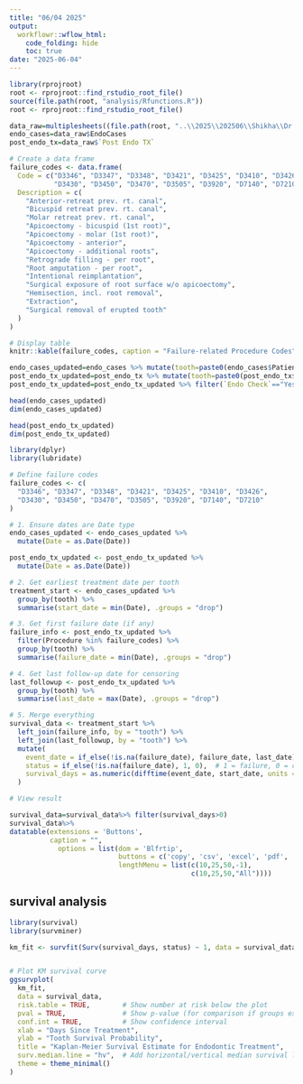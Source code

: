 ```yaml
---
title: "06/04 2025"
output:
  workflowr::wflow_html:
    code_folding: hide
    toc: true
date: "2025-06-04"
---
```





```r
library(rprojroot)
root <- rprojroot::find_rstudio_root_file()
source(file.path(root, "analysis/Rfunctions.R"))
root <- rprojroot::find_rstudio_root_file()
```




```r
data_raw=multiplesheets((file.path(root, "..\\2025\\202506\\Shikha\\Dr. Gupta Endo Data.xlsx")))
endo_cases=data_raw$EndoCases
post_endo_tx=data_raw$`Post Endo TX`
```




```r
# Create a data frame
failure_codes <- data.frame(
  Code = c("D3346", "D3347", "D3348", "D3421", "D3425", "D3410", "D3426",
           "D3430", "D3450", "D3470", "D3505", "D3920", "D7140", "D7210"),
  Description = c(
    "Anterior-retreat prev. rt. canal",
    "Bicuspid retreat prev. rt. canal",
    "Molar retreat prev. rt. canal",
    "Apicoectomy - bicuspid (1st root)",
    "Apicoectomy - molar (1st root)",
    "Apicoectomy - anterior",
    "Apicoectomy - additional roots",
    "Retrograde filling - per root",
    "Root amputation - per root",
    "Intentional reimplantation",
    "Surgical exposure of root surface w/o apicoectomy",
    "Hemisection, incl. root removal",
    "Extraction",
    "Surgical removal of erupted tooth"
  )
)

# Display table
knitr::kable(failure_codes, caption = "Failure-related Procedure Codes", align = 'lc')

```





```r
endo_cases_updated=endo_cases %>% mutate(tooth=paste0(endo_cases$Patient, ":", endo_cases$Site))
post_endo_tx_updated=post_endo_tx %>% mutate(tooth=paste0(post_endo_tx$Patient, ":", post_endo_tx$Site))
post_endo_tx_updated=post_endo_tx_updated %>% filter(`Endo Check`=="Yes")

head(endo_cases_updated)
dim(endo_cases_updated)

head(post_endo_tx_updated)
dim(post_endo_tx_updated)
```









```r
library(dplyr)
library(lubridate)

# Define failure codes
failure_codes <- c(
  "D3346", "D3347", "D3348", "D3421", "D3425", "D3410", "D3426",
  "D3430", "D3450", "D3470", "D3505", "D3920", "D7140", "D7210"
)

# 1. Ensure dates are Date type
endo_cases_updated <- endo_cases_updated %>%
  mutate(Date = as.Date(Date))

post_endo_tx_updated <- post_endo_tx_updated %>%
  mutate(Date = as.Date(Date))

# 2. Get earliest treatment date per tooth
treatment_start <- endo_cases_updated %>%
  group_by(tooth) %>%
  summarise(start_date = min(Date), .groups = "drop")

# 3. Get first failure date (if any)
failure_info <- post_endo_tx_updated %>%
  filter(Procedure %in% failure_codes) %>%
  group_by(tooth) %>%
  summarise(failure_date = min(Date), .groups = "drop")

# 4. Get last follow-up date for censoring
last_followup <- post_endo_tx_updated %>%
  group_by(tooth) %>%
  summarise(last_date = max(Date), .groups = "drop")

# 5. Merge everything
survival_data <- treatment_start %>%
  left_join(failure_info, by = "tooth") %>%
  left_join(last_followup, by = "tooth") %>%
  mutate(
    event_date = if_else(!is.na(failure_date), failure_date, last_date),
    status = if_else(!is.na(failure_date), 1, 0),  # 1 = failure, 0 = censored
    survival_days = as.numeric(difftime(event_date, start_date, units = "days"))
  )

# View result
```



```r
survival_data=survival_data%>% filter(survival_days>0)
survival_data%>%
datatable(extensions = 'Buttons',
          caption = "", 
            options = list(dom = 'Blfrtip',
                           buttons = c('copy', 'csv', 'excel', 'pdf', 'print'),
                           lengthMenu = list(c(10,25,50,-1),
                                             c(10,25,50,"All"))))


```


## survival analysis 

```r
library(survival)
library(survminer)

km_fit <- survfit(Surv(survival_days, status) ~ 1, data = survival_data)


# Plot KM survival curve
ggsurvplot(
  km_fit,
  data = survival_data,
  risk.table = TRUE,        # Show number at risk below the plot
  pval = TRUE,              # Show p-value (for comparison if groups exist)
  conf.int = TRUE,          # Show confidence interval
  xlab = "Days Since Treatment",
  ylab = "Tooth Survival Probability",
  title = "Kaplan-Meier Survival Estimate for Endodontic Treatment",
  surv.median.line = "hv",  # Add horizontal/vertical median survival line
  theme = theme_minimal()
)

```


